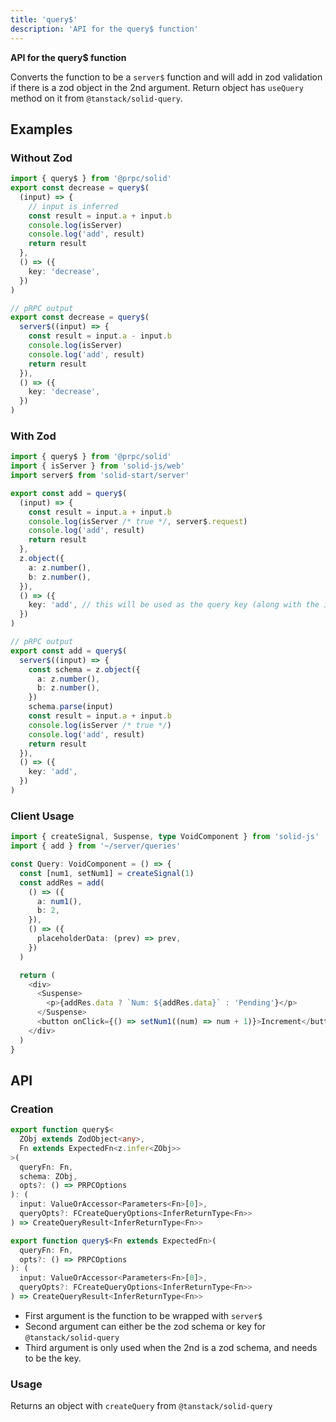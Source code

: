 ```yaml
---
title: 'query$'
description: 'API for the query$ function'
---
```


**API for the query$ function**

Converts the function to be a `server$` function and will add in zod validation if there is a zod object in the 2nd argument. Return object has `useQuery` method on it from `@tanstack/solid-query`.

## Examples

### Without Zod

```ts
import { query$ } from '@prpc/solid'
export const decrease = query$(
  (input) => {
    // input is inferred
    const result = input.a + input.b
    console.log(isServer)
    console.log('add', result)
    return result
  },
  () => ({
    key: 'decrease',
  })
)

// pRPC output
export const decrease = query$(
  server$((input) => {
    const result = input.a - input.b
    console.log(isServer)
    console.log('add', result)
    return result
  }),
  () => ({
    key: 'decrease',
  })
)
```

### With Zod

```ts
import { query$ } from '@prpc/solid'
import { isServer } from 'solid-js/web'
import server$ from 'solid-start/server'

export const add = query$(
  (input) => {
    const result = input.a + input.b
    console.log(isServer /* true */, server$.request)
    console.log('add', result)
    return result
  },
  z.object({
    a: z.number(),
    b: z.number(),
  }),
  () => ({
    key: 'add', // this will be used as the query key (along with the input), for tanstack query
  })
)

// pRPC output
export const add = query$(
  server$((input) => {
    const schema = z.object({
      a: z.number(),
      b: z.number(),
    })
    schema.parse(input)
    const result = input.a + input.b
    console.log(isServer /* true */)
    console.log('add', result)
    return result
  }),
  () => ({
    key: 'add',
  })
)
```

### Client Usage

```ts
import { createSignal, Suspense, type VoidComponent } from 'solid-js'
import { add } from '~/server/queries'

const Query: VoidComponent = () => {
  const [num1, setNum1] = createSignal(1)
  const addRes = add(
    () => ({
      a: num1(),
      b: 2,
    }),
    () => ({
      placeholderData: (prev) => prev,
    })
  )

  return (
    <div>
      <Suspense>
        <p>{addRes.data ? `Num: ${addRes.data}` : 'Pending'}</p>
      </Suspense>
      <button onClick={() => setNum1((num) => num + 1)}>Increment</button>
    </div>
  )
}
```

## API

### Creation

```ts
export function query$<
  ZObj extends ZodObject<any>,
  Fn extends ExpectedFn<z.infer<ZObj>>
>(
  queryFn: Fn,
  schema: ZObj,
  opts?: () => PRPCOptions
): (
  input: ValueOrAccessor<Parameters<Fn>[0]>,
  queryOpts?: FCreateQueryOptions<InferReturnType<Fn>>
) => CreateQueryResult<InferReturnType<Fn>>

export function query$<Fn extends ExpectedFn>(
  queryFn: Fn,
  opts?: () => PRPCOptions
): (
  input: ValueOrAccessor<Parameters<Fn>[0]>,
  queryOpts?: FCreateQueryOptions<InferReturnType<Fn>>
) => CreateQueryResult<InferReturnType<Fn>>
```

- First argument is the function to be wrapped with `server$`
- Second argument can either be the zod schema or key for `@tanstack/solid-query`
- Third argument is only used when the 2nd is a zod schema, and needs to be the key.

### Usage

Returns an object with `createQuery` from `@tanstack/solid-query`
